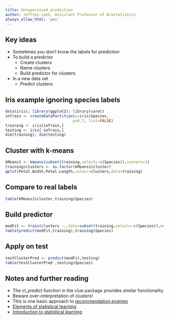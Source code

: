 ```yaml
---
title: Unsupervised prediction
author: Jeffrey Leek, Assistant Professor of Biostatistics
always_allow_html: 'yes'
---
```




## Key ideas

* Sometimes you don't know the labels for prediction
* To build a predictor
  * Create clusters
  * Name clusters
  * Build predictor for clusters
* In a new data set
  * Predict clusters



## Iris example ignoring species labels

```r
data(iris); library(ggplot2); library(caret)
inTrain <- createDataPartition(y=iris$Species,
                              p=0.7, list=FALSE)
training <- iris[inTrain,]
testing <- iris[-inTrain,]
dim(training); dim(testing)
```



## Cluster with k-means

```r
kMeans1 <- kmeans(subset(training,select=-c(Species)),centers=3)
training$clusters <- as.factor(kMeans1$cluster)
qplot(Petal.Width,Petal.Length,colour=clusters,data=training)
```



## Compare to real labels

```r
table(kMeans1$cluster,training$Species)
```




## Build predictor

```r
modFit <- train(clusters ~.,data=subset(training,select=-c(Species)),method="rpart")
table(predict(modFit,training),training$Species)
```


## Apply on test

```r
testClusterPred <- predict(modFit,testing) 
table(testClusterPred ,testing$Species)
```



## Notes and further reading

* The cl_predict function in the clue package provides similar functionality
* Beware over-interpretation of clusters!
* This is one basic approach to [recommendation engines](http://en.wikipedia.org/wiki/Recommender_system)
* [Elements of statistical learning](http://www-stat.stanford.edu/~tibs/ElemStatLearn/)
* [Introduction to statistical learning](http://www-bcf.usc.edu/~gareth/ISL/)

